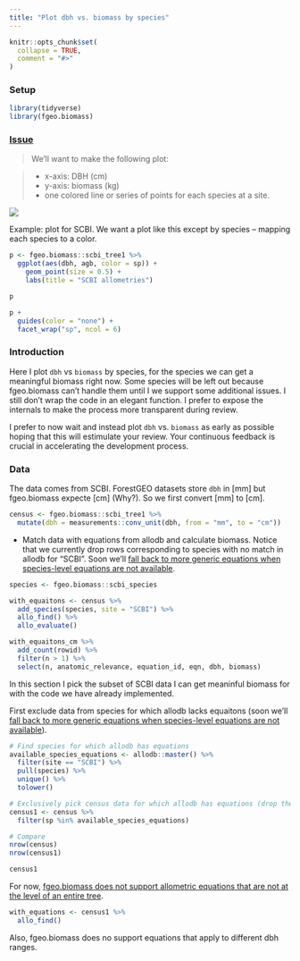 ```yaml
---
title: "Plot dbh vs. biomass by species"
---
```


```r
knitr::opts_chunk$set(
  collapse = TRUE,
  comment = "#>"
)
```

### Setup

```r
library(tidyverse)
library(fgeo.biomass)
```

### [Issue](https://github.com/forestgeo/allodb/issues/73)

> We'll want to make the following plot:

> * x-axis: DBH (cm)
> * y-axis: biomass (kg)
> * one colored line or series of points for each species at a site.

![](https://i.imgur.com/9yHG00Z.png)

Example: plot for SCBI. We want a plot like this except by species -- mapping each species to a color.

```r
p <- fgeo.biomass::scbi_tree1 %>% 
  ggplot(aes(dbh, agb, color = sp)) + 
    geom_point(size = 0.5) +
    labs(title = "SCBI allometries")

p
```


```r
p +
  guides(color = "none") +
  facet_wrap("sp", ncol = 6)
```

### Introduction

Here I plot `dbh` vs `biomass` by species, for the species we can get a meaningful biomass right now. Some species will be left out because fgeo.biomass can't handle them until I we support some additional issues. I still don't wrap the code in an elegant function. I prefer to expose the internals to make the process more transparent during review.

I prefer to now wait and instead plot `dbh` vs. `biomass` as early as possible hoping that this will estimulate your review. Your continuous feedback is crucial in accelerating the development process.

### Data

The data comes from SCBI. ForestGEO datasets store `dbh` in [mm] but fgeo.biomass expecte [cm] (Why?). So we first convert [mm] to [cm].

```r
census <- fgeo.biomass::scbi_tree1 %>%  
  mutate(dbh = measurements::conv_unit(dbh, from = "mm", to = "cm"))
```

* Match data with equations from allodb and calculate biomass. Notice that we currently drop rows corresponding to species with no match in allodb for "SCBI". Soon we'll [fall back to more generic equations when species-level equations are not available](https://github.com/forestgeo/allodb/issues/72).

```r
species <- fgeo.biomass::scbi_species

with_equaitons <- census %>% 
  add_species(species, site = "SCBI") %>% 
  allo_find() %>% 
  allo_evaluate()
```








```r
with_equaitons_cm %>% 
  add_count(rowid) %>% 
  filter(n > 1) %>% 
  select(n, anatomic_relevance, equation_id, eqn, dbh, biomass)
```










In this section I pick the subset of SCBI data I can get meaninful biomass for with the code we have already implemented.



First exclude data from species for which allodb lacks equaitons (soon we'll [fall back to more generic equations when species-level equations are not available](https://github.com/forestgeo/allodb/issues/72)).

```r
# Find species for which allodb has equations
available_species_equations <- allodb::master() %>% 
  filter(site == "SCBI") %>% 
  pull(species) %>% 
  unique() %>% 
  tolower()

# Exclusively pick census data for which allodb has equations (drop the rest)
census1 <- census %>%
  filter(sp %in% available_species_equations)

# Compare
nrow(census)
nrow(census1)

census1
```

For now, [fgeo.biomass does not support allometric equations that are not at the level of an entire tree](https://github.com/forestgeo/allodb/issues/63).

```r
with_equations <- census1 %>% 
  allo_find()
```



Also, fgeo.biomass does no support equations that apply to different dbh ranges.
